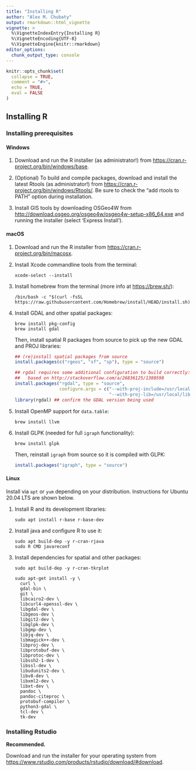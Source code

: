 ```yaml
---
title: "Installing R"
author: "Alex M. Chubaty"
output: rmarkdown::html_vignette
vignette: >
  %\VignetteIndexEntry{Installing R}
  %\VignetteEncoding{UTF-8}
  %\VignetteEngine{knitr::rmarkdown}
editor_options: 
  chunk_output_type: console
---
```


```r
knitr::opts_chunk$set(
  collapse = TRUE,
  comment = "#>",
  echo = TRUE,
  eval = FALSE
)
```

## Installing R

### Installing prerequisites

#### Windows

1. Download and run the R installer (as administrator!) from <https://cran.r-project.org/bin/windows/base>.

2. (Optional) To build and compile packages, download and install the latest Rtools (as administrator!) from <https://cran.r-project.org/bin/windows/Rtools/>.
    Be sure to check the "add rtools to PATH" option during installation.

3. Install GIS tools by downloading OSGeo4W from <http://download.osgeo.org/osgeo4w/osgeo4w-setup-x86_64.exe> and running the installer (select 'Express Install').

#### macOS

1. Download and run the R installer from <https://cran.r-project.org/bin/macosx>.

2. Install Xcode commandline tools from the terminal:

    ```
    xcode-select --install
    ```

3. Install homebrew from the terminal (more info at <https://brew.sh/>):

    ```
    /bin/bash -c "$(curl -fsSL https://raw.githubusercontent.com/Homebrew/install/HEAD/install.sh)"
    ```

4. Install GDAL and other spatial packages:

    ```
    brew install pkg-config
    brew install gdal
    ```
    
    Then, install spatial R packages from source to pick up the new GDAL and PROJ libraries:
  
    ```r
    ## (re)install spatial packages from source
    install.packages(c("rgeos", "sf", "sp"), type = "source")
    
    ## rgdal requires some additional configuration to build correctly:
    ##   based on http://stackoverflow.com/a/26836125/1380598
    install.packages("rgdal", type = "source",
                     configure.args = c("--with-proj-include=/usr/local/include",
                                        "--with-proj-lib=/usr/local/lib"))
    library(rgdal) ## confirm the GDAL version being used
    ```

5. Install OpenMP support for `data.table`:

    ```
    brew install llvm
    ```

6. Install GLPK (needed for full `igraph` functionality):

    ```
    brew install glpk
    ```

    Then, reinstall `igraph` from source so it is compiled with GLPK:

    ```r
    install.packages("igraph", type = "source")
    ```

#### Linux

Install via `apt` or `yum` depending on your distribution.
Instructions for Ubuntu 20.04 LTS are shown below.

1. Install R and its development libraries:

    ```
    sudo apt install r-base r-base-dev
    ```

2. Install java and configure R to use it:

    ```
    sudo apt build-dep -y r-cran-rjava
    sudo R CMD javareconf
    ```

3. Install dependencies for spatial and other packages:

    ```
    sudo apt build-dep -y r-cran-tkrplot

    sudo apt-get install -y \
      curl \
      gdal-bin \
      git \
      libcairo2-dev \
      libcurl4-openssl-dev \
      libgdal-dev \
      libgeos-dev \
      libgit2-dev \
      libglpk-dev \
      libgmp-dev \
      libjq-dev \
      libmagick++-dev \
      libproj-dev \
      libprotobuf-dev \
      libprotoc-dev \
      libssh2-1-dev \
      libssl-dev \
      libudunits2-dev \
      libv8-dev \
      libxml2-dev \
      libxt-dev \
      pandoc \
      pandoc-citeproc \
      protobuf-compiler \
      python3-gdal \
      tcl-dev \
      tk-dev
    ```


### Installing Rstudio

**Recommended.**

Download and run the installer for your operating system from <https://www.rstudio.com/products/rstudio/download/#download>.
